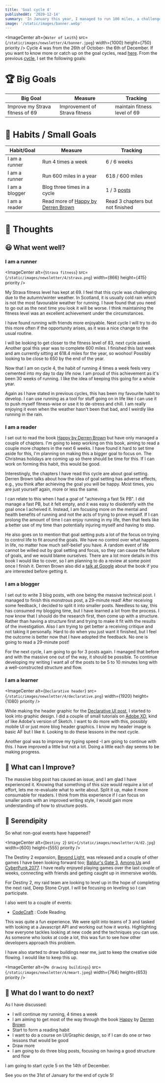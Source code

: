 ```yaml
---
title: 'Goal cycle 4'
publishedAt: '2020-12-14'
summary: 'In January this year, I managed to run 100 miles, a challenge I thought I wouldn`t complete.'
image: '/static/images/banner.webp'
---
```


<ImageCenter
  alt={`Water of Leith`}
  src={`/static/images/newsletter/4/banner.jpeg`}
  width={1000}
  height={750}
  priority
/>
Cycle 4 was from the 26th of October- the 6th of December. If you want to know more
or catch up on the goal cycles, read [here](https://iainsmith.me/newsletter/0). From
the previous [cycle](https://iainsmith.me/newsletter/3/), I set the following goals:

# 🏆 Big Goals

| Big Goal                        | Measure                       | Tracking                     |
| ------------------------------- | ----------------------------- | ---------------------------- |
| Improve my Strava fitness of 69 | Improvement of Strava fitness | maintain fitness level of 69 |

# 🏅 Habits / Small Goals

| Habit/Goal     | Measure                                                       | Tracking                                 |
| -------------- | ------------------------------------------------------------- | ---------------------------------------- |
| I am a runner  | Run 4 times a week                                            | 6 / 6 weeks                              |
| I am a runner  | Run 600 miles in a year                                       | 618 / 600 miles                          |
| I am a blogger | Blog three times in a cycle                                   | 1 / 3 [posts](https://iainsmith.me/blog) |
| I am a reader  | Read more of [Happy by Derren Brown](https://amzn.to/2IVmvWY) | Read 3 chapters but not finished         |

# 🤔 Thoughts

## 😃 What went well?

### I am a runner

<ImageCenter
  alt={`Strava fitness`}
  src={`/static/images/newsletter/4/strava.png`}
  width={866}
  height={415}
  priority
/>

My Strava fitness level has kept at 69. I feel that this cycle was challenging due to the autumn/winter weather. In Scotland, it is usually cold rain which is not the most favourable weather for running. I have found that you need to go out as the next time you look it will be worse. I think maintaining the fitness level was an excellent achievement under the circumstances.

I have found running with friends more enjoyable. Next cycle I will try to do this more often if the opportunity arises, as it was a nice change to the usual routine.

I will be looking to get closer to the fitness level of 83, next cycle aswell. Another goal this year was to complete 600 miles. I finished this last week and am currently sitting at 618.4 miles for the year, so woohoo! Possibly looking to be close to 650 by the end of the year.

Now that I am on cycle 4, the habit of running 4 times a week feels very cemented into my day to day life now. I am proud of this achievement as it's been 30 weeks of running. I like the idea of keeping this going for a whole year.

Again as I have stated in previous cycles, this has been my favourite habit to develop. I can use running as a tool for stuff going on in life like I can use it to push myself fitness-wise or use it to de-stress and chill. I am really enjoying it even when the weather hasn't been that bad, and I weirdly like running in the rain.

### I am a reader

I set out to read the book [Happy by Derren Brown](https://amzn.to/32aevHI) but have only managed a couple of chapters. I'm going to keep working on this book, aiming to read a couple more chapters in the next 6 weeks. I have found it hard to set time aside for this, I'm planning on making this a bigger goal to focus on. The Christmas holidays are coming up so there should be time for this. If I can work on forming this habit, this would be good.

Interestingly, the chapters I have read this cycle are about goal setting. Derren Brown talks about how the idea of goal setting has adverse effects, e.g., you think after achieving the goal you will be happy. Most times, you are just yourself again, more or less the same.

I can relate to this when I had a goal of "achieving a fast 5k PB". I did manage a fast PB, but it felt empty, and it was easy to disidentify with the goal once I acheived it. Instead, I am focusing more on the mental and health benefits of running and not the acts of trying to prove myself. If I can prolong the amount of time I can enjoy running in my life, then that feels like a better use of my time than potentially injuring myself and having to stop.

He also goes on to mention that goal setting puts a lot of the focus on trying to control life to fit around the goals. We have no control over what happens in life, no matter how much self-belief you have. A random event of life cannot be willed out by goal setting and focus, so they can cause the failure of goals, and we would blame ourselves. There are a lot more details in this book I would like to cover, so I am planning to do a review at some point once I finish it. Derren Brown also did a [talk at Google](https://youtu.be/xJrxrJyymG4) about the book if you are interested before getting it.

### I am a blogger

I set out to write 3 blog posts, with one being the massive technical post. I managed to finish this monstrous post, a 29-minute read! After receiving some feedback, I decided to split it into smaller posts. Needless to say, this has consumed my blogging time, but I have learned a lot from the process. I now know that I should do the research first, then come up with a structure. Rather than having a structure first and trying to make it fit with the results of the investigation. Also I am trying to get better a receiving critique and not taking it personally. Hard to do when you just want it finished, but I feel the outcome is better now that I have adopted the feedback. No one is going to read a 29-minute post!

For the next cycle, I am going to go for 3 posts again. I managed that before and with the massive one out of the way, it should be possible. To continue developing my writing I want all of the posts to be 5 to 10 minutes long with a well-constructed structure and flow.

### I am a learner

<ImageCenter
  alt={`Declarative header`}
  src={`/static/images/newsletter/4/declarative.png`}
  width={1920}
  height={1080}
  priority
/>

While making the header graphic for the [Declarative UI post](https://iainsmith.me/blog/flutter-declarative-ui-toolkit/), I started to look into graphic design. I did a couple of small tutorials on [Adobe XD](https://www.adobe.com/uk/products/xd.html), kind of like Adobe's version of Sketch. I want to do more with this, possibly mobile UI or just more blog header graphics. I know my header image is basic AF but I like it. Looking to do these lessons in the next cycle.

Another goal was to improve my typing speed -I am going to continue with this. I have improved a little but not a lot. Doing a little each day seems to be making progress.

## 👷 What can I Improve?

The massive blog post has caused an issue, and I am glad I have experienced it. Knowing that something of this size would require a lot of effort, lets me re-evaluate what to write about. Split it up, make it more consumable for readers. I think from this experience if I can focus on smaller posts with an improved writing style, I would gain more understanding of how to structure posts.

## 🤩 Serendipity

So what non-goal events have happened?

<ImageCenter
  alt={`Destiny 2`}
  src={`/static/images/newsletter/4/d2.jpg`}
  width={600}
  height={555}
  priority
/>

The Destiny 2 expansion, [Beyond Light](https://www.bungie.net/7/en/Destiny/BeyondLight), was released and a couple of other games I have been looking forward too; [Baldur's Gate 3](https://baldursgate3.game/), [Among Us](http://www.innersloth.com/gameAmongUs.php) and [CyberPunk 2077](https://www.cyberpunk.net/). I have really enjoyed playing games over the last couple of weeks, connecting with friends and getting caught up in immersive worlds.

For Destiny 2, my raid team are looking to level up in the hope of completing the next raid, Deep Stone Crypt. I will be focusing on leveling so I can participate.

I also went to a couple of events:

- [CodeCraft](https://www.codecraftuk.org/index) : Code Reading

This was quite a fun experience. We were split into teams of 3 and tasked with looking at a Javascript API and working out how it works. Highlighting how everyone tackles looking at new code and the techniques you can use. As someone who looks at code a lot, this was fun to see how other developers approach this problem.

I have also started to draw buildings near me, just to keep the creative side flowing. I would like to keep this up.

<ImageCenter
  alt={`Me drawing buildings`}
  src={`/static/images/newsletter/4/meart.jpeg`}
  width={764}
  height={653}
  priority
/>

## 🔁 What do I want to do next?

As I have discussed:

- I will continue my running, 4 times a week
- I am aiming to get most of the way through the book [Happy](https://amzn.to/32aevHI) by [Derren Brown](http://derrenbrown.co.uk/)
- Start to form a reading habit
- I want to do a course on UI/Graphic design, so if I can do one or two lessons that would be good
- Draw more
- I am going to do three blog posts, focusing on having a good structure and flow

I am going to start cycle 5 on the 14th of December.

See you on the 31st of January for the end of cycle 5!
